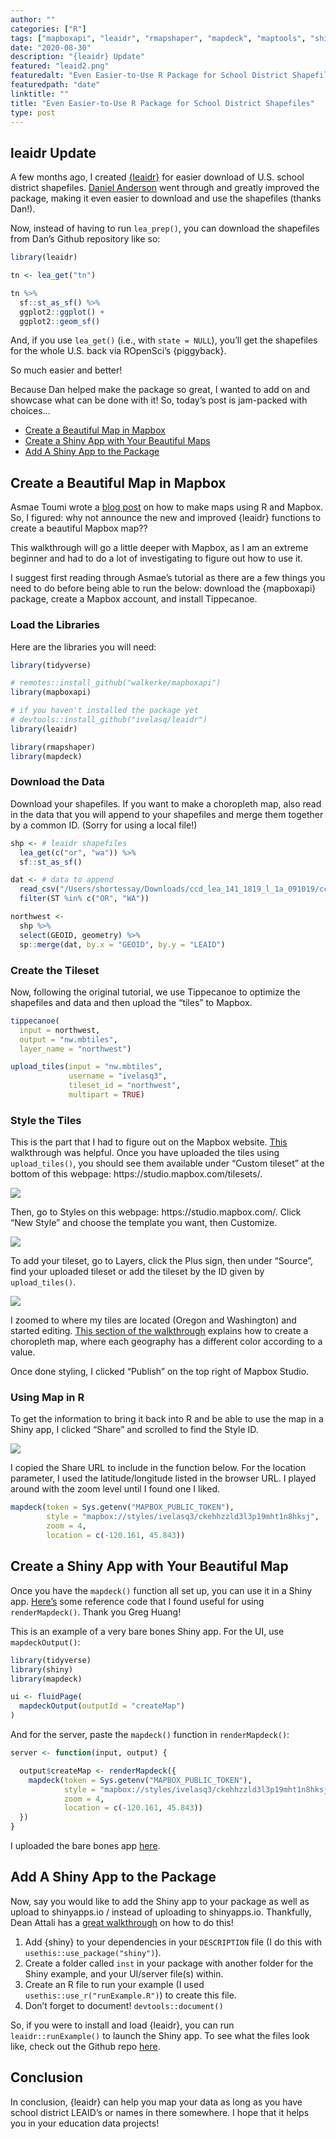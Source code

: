```yaml
---
author: ""
categories: ["R"]
tags: ["mapboxapi", "leaidr", "rmapshaper", "mapdeck", "maptools", "shiny"]
date: "2020-08-30"
description: "{leaidr} Update"
featured: "leaid2.png"
featuredalt: "Even Easier-to-Use R Package for School District Shapefiles"
featuredpath: "date"
linktitle: ""
title: "Even Easier-to-Use R Package for School District Shapefiles"
type: post
---
```


## leaidr Update

A few months ago, I created [{leaidr}](https://github.com/ivelasq/leaidr) for easier download of U.S. school district shapefiles. [Daniel Anderson](https://github.com/datalorax) went through and greatly improved the package,  making it even easier to download and use the shapefiles (thanks Dan!).

Now, instead of having to run `lea_prep()`, you can download the shapefiles from Dan's Github repository like so:

```r
library(leaidr)

tn <- lea_get("tn")

tn %>% 
  sf::st_as_sf() %>% 
  ggplot2::ggplot() +
  ggplot2::geom_sf()
```

And, if you use `lea_get()` (i.e., with `state = NULL`), you'll get the shapefiles for the whole U.S. back via ROpenSci’s {piggyback}.

So much easier and better!

Because Dan helped make the package so great, I wanted to add on and showcase what can be done with it! So, today's post is jam-packed with choices...

* [Create a Beautiful Map in Mapbox](#create-a-beautiful-map-in-mapbox)
* [Create a Shiny App with Your Beautiful Maps](#create-a-shiny-app-with-your-beautiful-map)
* [Add A Shiny App to the Package](#add-a-shiny-app-to-the-package)

## Create a Beautiful Map in Mapbox

Asmae Toumi wrote a [blog post](https://asmae-toumi.netlify.app/posts/2020-08-10-how-to-make-web-ready-us-county-level-maps/) on how to make maps using R and Mapbox. So, I figured: why not announce the new and improved {leaidr} functions to create a beautiful Mapbox map??

This walkthrough will go a little deeper with Mapbox, as I am an extreme beginner and had to do a lot of investigating to figure out how to use it.

I suggest first reading through Asmae's tutorial as there are a few things you need to do before being able to run the below: download the {mapboxapi} package, create a Mapbox account, and install Tippecanoe.

### Load the Libraries

Here are the libraries you will need:

```r
library(tidyverse)

# remotes::install_github("walkerke/mapboxapi")
library(mapboxapi)

# if you haven't installed the package yet
# devtools::install_github("ivelasq/leaidr")
library(leaidr)

library(rmapshaper)
library(mapdeck)
```

### Download the Data

Download your shapefiles. If you want to make a choropleth map, also read in the data that you will append to your shapefiles and merge them together by a common ID. (Sorry for using a local file!)

```r
shp <- # leaidr shapefiles
  lea_get(c("or", "wa")) %>% 
  sf::st_as_sf()

dat <- # data to append 
  read_csv("/Users/shortessay/Downloads/ccd_lea_141_1819_l_1a_091019/ccd_lea_141_1819_l_1a_091019.csv") %>%
  filter(ST %in% c("OR", "WA"))

northwest <-
  shp %>%
  select(GEOID, geometry) %>%
  sp::merge(dat, by.x = "GEOID", by.y = "LEAID")
```

### Create the Tileset

Now, following the original tutorial, we use Tippecanoe to optimize the shapefiles and data and then upload the "tiles" to Mapbox.

```r
tippecanoe(
  input = northwest,
  output = "nw.mbtiles",
  layer_name = "northwest")

upload_tiles(input = "nw.mbtiles",
             username = "ivelasq3", 
             tileset_id = "northwest",
             multipart = TRUE)
```

### Style the Tiles

This is the part that I had to figure out on the Mapbox website. [This](https://docs.mapbox.com/help/tutorials/choropleth-studio-gl-pt-1/) walkthrough was helpful. Once you have uploaded the tiles using `upload_tiles()`, you should see them available under "Custom tileset" at the bottom of this webpage: https://studio.mapbox.com/tilesets/.

![](https://ivelasq.rbind.io/img/mapbox_files/1.png)

Then, go to Styles on this webpage: https://studio.mapbox.com/. Click "New Style" and choose the template you want, then Customize. 

![](https://ivelasq.rbind.io/img/mapbox_files/3.png)

To add your tileset, go to Layers, click the Plus sign, then under "Source", find your uploaded tileset or add the tileset by the ID given by `upload_tiles()`.

![](https://ivelasq.rbind.io/img/mapbox_files/3.png)

I zoomed to where my tiles are located (Oregon and Washington) and started editing. [This section of the walkthrough](https://docs.mapbox.com/help/tutorials/choropleth-studio-gl-pt-1/#data-driven-styling) explains how to create a choropleth map, where each geography has a different color according to a value.

Once done styling, I clicked "Publish" on the top right of Mapbox Studio.

### Using Map in R

To get the information to bring it back into R and be able to use the map in a Shiny app, I clicked "Share" and scrolled to find the Style ID.

![](https://ivelasq.rbind.io/img/mapbox_files/4.png)

I copied the Share URL to include in the function below. For the location parameter, I used the latitude/longitude listed in the browser URL. I played around with the zoom level until I found one I liked.

```r
mapdeck(token = Sys.getenv("MAPBOX_PUBLIC_TOKEN"),
        style = "mapbox://styles/ivelasq3/ckehhzzld3l3p19mht1n8hksj",
        zoom = 4,
        location = c(-120.161, 45.843))
```


## Create a Shiny App with Your Beautiful Map

Once you have the `mapdeck()` function all set up, you can use it in a Shiny app. [Here's](https://github.com/greghuang8/Geovis/blob/master/shinyApp.R) some reference code that I found useful for using `renderMapdeck()`. Thank you Greg Huang!

This is an example of a very bare bones Shiny app. For the UI, use `mapdeckOutput()`:

```r
library(tidyverse)
library(shiny)
library(mapdeck)

ui <- fluidPage(
  mapdeckOutput(outputId = "createMap")
)
```

And for the server, paste the `mapdeck()` function in `renderMapdeck()`:

```r
server <- function(input, output) {

  output$createMap <- renderMapdeck({
    mapdeck(token = Sys.getenv("MAPBOX_PUBLIC_TOKEN"),
            style = "mapbox://styles/ivelasq3/ckehhzzld3l3p19mht1n8hksj",
            zoom = 4,
            location = c(-120.161, 45.843))
  })
}
```

I uploaded the bare bones app [here](https://ivelasq.shinyapps.io/leaidr/).

## Add A Shiny App to the Package

Now, say you would like to add the Shiny app to your package as well as upload to shinyapps.io / instead of uploading to shinyapps.io. Thankfully, Dean Attali has a [great walkthrough](https://deanattali.com/2015/04/21/r-package-shiny-app/) on how to do this! 

1. Add {shiny} to your dependencies in your `DESCRIPTION` file (I do this with `usethis::use_package("shiny")`).
2. Create a folder called `inst` in your package with another folder for the Shiny example, and your UI/server file(s) within.
3. Create an R file to run your example (I used `usethis::use_r("runExample.R")`) to create this file.
4. Don't forget to document! `devtools::document()`

So, if you were to install and load {leaidr}, you can run `leaidr::runExample()` to launch the Shiny app. To see what the files look like, check out the Github repo [here](https://github.com/ivelasq/leaidr).

## Conclusion

In conclusion, {leaidr} can help you map your data as long as you have school district LEAID's or names in there somewhere. I hope that it helps you in your education data projects!

